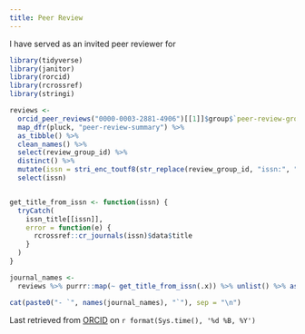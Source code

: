 ```yaml
---
title: Peer Review
---
```

I have served as an invited peer reviewer for  

```r
library(tidyverse)
library(janitor)
library(rorcid)
library(rcrossref)
library(stringi)

reviews <-
  orcid_peer_reviews("0000-0003-2881-4906")[[1]]$group$`peer-review-group` %>%
  map_dfr(pluck, "peer-review-summary") %>%
  as_tibble() %>%
  clean_names() %>%
  select(review_group_id) %>%
  distinct() %>%
  mutate(issn = stri_enc_toutf8(str_replace(review_group_id, "issn:", ""))) %>%
  select(issn)


get_title_from_issn <- function(issn) {
  tryCatch(
    issn_title[[issn]],
    error = function(e) {
      rcrossref::cr_journals(issn)$data$title
    }
  )
}

journal_names <-
  reviews %>% purrr::map(~ get_title_from_issn(.x)) %>% unlist() %>% as_tibble() %>% arrange(value) %>% mutate(value = str_squish(value)) %>% pivot_wider(names_from = value)

cat(paste0("- `", names(journal_names), "`"), sep = "\n")

```  

Last retrieved from [ORCID](https://orcid.org/0000-0003-2881-4906) on `r format(Sys.time(), '%d %B, %Y')`